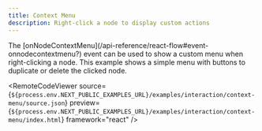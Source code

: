 ```yaml
---
title: Context Menu
description: Right-click a node to display custom actions
---
```



<ExampleLayout>
The [onNodeContextMenu](/api-reference/react-flow#event-onnodecontextmenu?) event can be used to show a custom menu when right-clicking a node. This example shows a simple menu with buttons to duplicate or delete the clicked node.

<RemoteCodeViewer
  source={`${process.env.NEXT_PUBLIC_EXAMPLES_URL}/examples/interaction/context-menu/source.json`}
  preview={`${process.env.NEXT_PUBLIC_EXAMPLES_URL}/examples/interaction/context-menu/index.html`}
  framework="react"
/>

</ExampleLayout>
